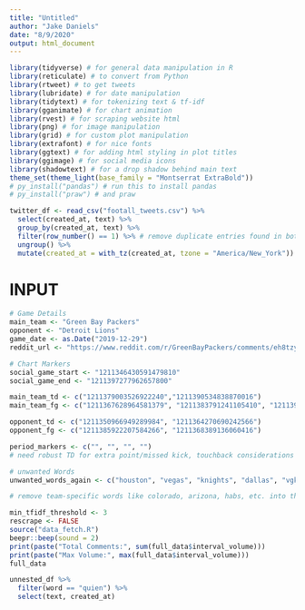 ```yaml
---
title: "Untitled"
author: "Jake Daniels"
date: "8/9/2020"
output: html_document
---
```


```r
library(tidyverse) # for general data manipulation in R
library(reticulate) # to convert from Python
library(rtweet) # to get tweets
library(lubridate) # for date manipulation
library(tidytext) # for tokenizing text & tf-idf
library(gganimate) # for chart animation
library(rvest) # for scraping website html
library(png) # for image manipulation
library(grid) # for custom plot manipulation
library(extrafont) # for nice fonts
library(ggtext) # for adding html styling in plot titles
library(ggimage) # for social media icons
library(shadowtext) # for a drop shadow behind main text
theme_set(theme_light(base_family = "Montserrat ExtraBold"))
# py_install("pandas") # run this to install pandas
# py_install("praw") # and praw
```

```r
twitter_df <- read_csv("footall_tweets.csv") %>%
  select(created_at, text) %>%
  group_by(created_at, text) %>%
  filter(row_number() == 1) %>% # remove duplicate entries found in both datasets
  ungroup() %>%
  mutate(created_at = with_tz(created_at, tzone = "America/New_York"))
```

# INPUT

```r
# Game Details
main_team <- "Green Bay Packers"
opponent <- "Detroit Lions"
game_date <- as.Date("2019-12-29")
reddit_url <- "https://www.reddit.com/r/GreenBayPackers/comments/eh8tzy/week_17_game_thread_green_bay_packers_detroit/"
```


```r
# Chart Markers
social_game_start <- "1211346430591479810"
social_game_end <- "1211397277962657800"

main_team_td <- c("1211379003526922240","1211390534838870016")
main_team_fg <- c("1211367628964581379", "1211383791241105410", "1211397277962657800")

opponent_td <- c("1211350966949289984", "1211364270690242566") 
opponent_fg <- c("1211385922207584266", "1211368389136060416")

period_markers <- c("", "", "", "")
# need robust TD for extra point/missed kick, touchback considerations
```

```r
# unwanted Words
unwanted_words_again <- c("houston", "vegas", "knights", "dallas", "vgk", "eyebrow", "york", "wanna", "gelo", "villa", "adulto", "girls", "hoy", "missed", "alfinha", "pirates", "fink", "ok", "ko", "stars", "packerslions")

# remove team-specific words like colorado, arizona, habs, etc. into the metadata
```

```r
min_tfidf_threshold <- 3
rescrape <- FALSE
source("data_fetch.R")
beepr::beep(sound = 2)
print(paste("Total Comments:", sum(full_data$interval_volume)))
print(paste("Max Volume:", max(full_data$interval_volume)))
full_data
```

```r
unnested_df %>%
  filter(word == "quien") %>%
  select(text, created_at)
```